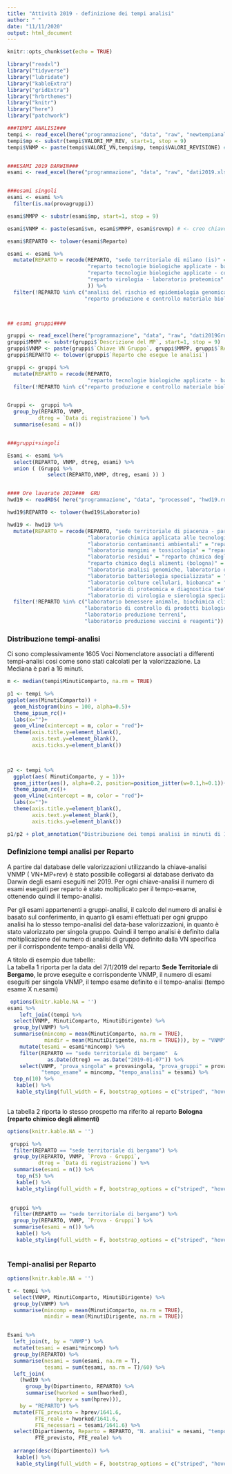 ```yaml
---
title: "Attività 2019 - definizione dei tempi analisi"
author: " "
date: "11/11/2020"
output: html_document
---
```


```r
knitr::opts_chunk$set(echo = TRUE)

library("readxl")
library("tidyverse")
library("lubridate")
library("kableExtra")
library("gridExtra")
library("hrbrthemes")
library("knitr")
library("here")
library("patchwork")

###TEMPI ANALISI###
tempi <- read_excel(here("programmazione", "data", "raw", "newtempianalisi.xlsx"))
tempi$mp <- substr(tempi$VALORI_MP_REV, start=1, stop = 9)
tempi$VNMP <- paste(tempi$VALORI_VN,tempi$mp, tempi$VALORI_REVISIONE) # <- creo una chiave univoca in tempi tempi$VNMPdup <- duplicated(tempi$VNMP)


###ESAMI 2019 DARWIN###
esami <- read_excel(here("programmazione", "data", "raw", "dati2019.xlsx"))


###esami singoli
esami <- esami %>% 
  filter(is.na(provagruppi))

esami$MMPP <- substr(esami$mp, start=1, stop = 9)

esami$VNMP <- paste(esami$vn, esami$MMPP, esami$revmp) # <- creo chiave simile a tempi$VNMP per fare collegamento tra esami e tempi

esami$REPARTO <- tolower(esami$Reparto)

esami <- esami %>% 
  mutate(REPARTO = recode(REPARTO, "sede territoriale di milano (is)" = "sede territoriale di milano", 
                          "reparto tecnologie biologiche applicate - batteriologia specializzata" = "reparto tecnologie biologiche applicate", 
                          "reparto tecnologie biologiche applicate - colture cellulari" = "reparto tecnologie biologiche applicate", 
                          "reparto virologia - laboratorio proteomica" = "reparto virologia", 
                          )) %>% 
  filter(!REPARTO %in% c("analisi del rischio ed epidemiologia genomica",
                         "reparto produzione e controllo materiale biologico"))



## esami gruppi####

gruppi <- read_excel(here("programmazione", "data", "raw", "dati2019Gruppi.xlsx"))
gruppi$MMPP <- substr(gruppi$`Descrizione del MP`, start=1, stop = 9)
gruppi$VNMP <- paste(gruppi$`Chiave VN Gruppo`, gruppi$MMPP, gruppi$`Revisione del MP`)
gruppi$REPARTO <- tolower(gruppi$`Reparto che esegue le analisi`)

gruppi <- gruppi %>% 
  mutate(REPARTO = recode(REPARTO,  
                          "reparto tecnologie biologiche applicate - batteriologia specializzata" = "reparto tecnologie biologiche applicate")) %>% 
  filter(!REPARTO %in% c("reparto produzione e controllo materiale biologico"))


Gruppi <-  gruppi %>% 
  group_by(REPARTO, VNMP, 
          dtreg = `Data di registrazione`) %>% 
  summarise(esami = n()) 


###gruppi+singoli

Esami <- esami %>% 
  select(REPARTO, VNMP, dtreg, esami) %>% 
  union ( (Gruppi %>% 
             select(REPARTO,VNMP, dtreg, esami )) )


#### Ore lavorate 2019###  GRU
hwd19 <- readRDS( here("programmazione", "data", "processed", "hwd19.rds")) # <- dati ore contratto e ore erogate per dip/rep/lab

hwd19$REPARTO <- tolower(hwd19$Laboratorio)

hwd19 <- hwd19 %>% 
  mutate(REPARTO = recode(REPARTO, "sede territoriale di piacenza - parma" = "sede territoriale di piacenza" , 
                          "laboratorio chimica applicata alle tecnologie alimentari" = "reparto chimica degli alimenti e mangimi",
                          "laboratorio contaminanti ambientali" = "reparto chimica degli alimenti e mangimi", 
                          "laboratorio mangimi e tossicologia" = "reparto chimica degli alimenti e mangimi", 
                          "laboratorio residui" = "reparto chimica degli alimenti e mangimi", 
                          "reparto chimico degli alimenti (bologna)" = "bologna (reparto chimico degli alimenti)", 
                          "laboratorio analisi genomiche, laboratorio diagnostica molecolare, ogm" = "reparto tecnologie biologiche applicate",
                          "laboratorio batteriologia specializzata" = "reparto tecnologie biologiche applicate", 
                          "laboratorio colture cellulari, biobanca" = "reparto tecnologie biologiche applicate", 
                          "laboratorio di proteomica e diagnostica tse" = "reparto virologia", 
                          "laboratorio di virologia e sierologia specializzata, microscopia elettronica" = "reparto virologia")) %>% 
  filter(!REPARTO %in% c("laboratorio benessere animale, biochimica clinica, immunologia veterinaria e stabulari",
                         "laboratorio di controllo di prodotti biologici, farmaceutici e convalida di processi produttivi", 
                         "laboratorio produzione terreni", 
                         "laboratorio produzione vaccini e reagenti"))

```

### Distribuzione tempi-analisi

Ci sono complessivamente 1605 Voci Nomenclatore associati a differenti tempi-analisi cosi come sono stati calcolati per la valorizzazione. La Mediana è pari a 16 minuti. 



```r

m <- median(tempi$MinutiComparto, na.rm = TRUE)

p1 <- tempi %>% 
ggplot(aes(MinutiComparto)) +
  geom_histogram(bins = 100, alpha=0.5)+
  theme_ipsum_rc()+
  labs(x="")+
  geom_vline(xintercept = m, color = "red")+
  theme(axis.title.y=element_blank(),
        axis.text.y=element_blank(),
        axis.ticks.y=element_blank())
  


p2 <- tempi %>% 
  ggplot(aes( MinutiComparto, y = 1))+
  geom_jitter(aes(), alpha=0.2, position=position_jitter(w=0.1,h=0.1))+
  theme_ipsum_rc()+
  geom_vline(xintercept = m, color = "red")+
  labs(x="")+
  theme(axis.title.y=element_blank(),
        axis.text.y=element_blank(),
        axis.ticks.y=element_blank())

p1/p2 + plot_annotation("Distribuzione dei tempi analisi in minuti di 1605 VN")

```

### Definizione tempi analisi per Reparto

A partire dal database delle valorizzazioni utilizzando la chiave-analisi VNMP ( VN+MP+rev)  è stato possibile collegarsi al database derivato da Darwin degli esami eseguiti nel 2019. Per ogni chiave-analisi il numero di esami eseguiti per reparto è stato moltiplicato per il tempo-esame, ottenendo quindi il tempo-analisi.

Per gli esami appartenenti a gruppi-analisi, il calcolo del numero di analisi è basato sul conferimento, in quanto gli esami effettuati per ogni gruppo analisi ha lo stesso tempo-analisi del data-base valorizzazioni, in quanto è stato valorizzato per singola gruppo. Quindi il tempo analisi è definito dalla moltiplicazione del numero di analisi di gruppo definito dalla VN specifica  per il corrispondente tempo-analisi della VN.

A titolo di esempio  due tabelle:  
La tabella 1 riporta per la data del 7/1/2019 del reparto **Sede Territoriale di Bergamo**, le prove eseguite e corrispondente VNMP, il numero di esami eseguiti per singola VNMP, il tempo esame definito e il tempo-analisi (tempo esame X n.esami)


```r


 options(knitr.kable.NA = '')
esami %>% 
    left_join((tempi %>% 
  select(VNMP, MinutiComparto, MinutiDirigente) %>% 
  group_by(VNMP) %>% 
  summarise(mincomp = mean(MinutiComparto, na.rm = TRUE), 
            mindir = mean(MinutiDirigente, na.rm = TRUE))), by = "VNMP") %>% 
    mutate(tesami = esami*mincomp) %>%
    filter(REPARTO == "sede territoriale di bergamo"  & 
             as.Date(dtreg) == as.Date("2019-01-07")) %>% 
    select(VNMP, "prova_singola" = provasingola, "prova_gruppi" = provagruppi, esami, 
           "tempo_esame" = mincomp, "tempo_analisi" = tesami) %>% 
  top_n(10) %>% 
   kable() %>% 
   kable_styling(full_width = F, bootstrap_options = c("striped", "hover", "condensed"))
 
```









La tabella 2 riporta lo stesso prospetto ma riferito al reparto **Bologna (reparto chimico degli alimenti)**

```r

options(knitr.kable.NA = '')

 gruppi %>% 
  filter(REPARTO == "sede territoriale di bergamo") %>% 
  group_by(REPARTO, VNMP, `Prova - Gruppi`,
          dtreg = `Data di registrazione`) %>% 
  summarise(esami = n()) %>% 
   top_n(5) %>% 
   kable() %>% 
   kable_styling(full_width = F, bootstrap_options = c("striped", "hover", "condensed"))
   

 gruppi %>% 
  filter(REPARTO == "sede territoriale di bergamo") %>% 
  group_by(REPARTO, VNMP, `Prova - Gruppi`) %>% 
  summarise(esami = n()) %>% 
   kable() %>% 
   kable_styling(full_width = F, bootstrap_options = c("striped", "hover", "condensed"))
 
```

### Tempi-analisi per Reparto

```r

options(knitr.kable.NA = '')

t <- tempi %>% 
  select(VNMP, MinutiComparto, MinutiDirigente) %>% 
  group_by(VNMP) %>% 
  summarise(mincomp = mean(MinutiComparto, na.rm = TRUE), 
            mindir = mean(MinutiDirigente, na.rm = TRUE)) 


Esami %>% 
  left_join(t, by = "VNMP") %>% 
  mutate(tesami = esami*mincomp) %>% 
  group_by(REPARTO) %>% 
  summarise(nesami = sum(esami, na.rm = T),
            tesami = sum(tesami, na.rm = T)/60) %>% 
  left_join(
    (hwd19 %>% 
      group_by(Dipartimento, REPARTO) %>% 
      summarise(hworked = sum(hworked), 
                hprev = sum(hprev))),
    by = "REPARTO") %>% 
  mutate(FTE_previsto = hprev/1641.6, 
         FTE_reale = hworked/1641.6, 
         FTE_necessari = tesami/1641.6) %>% 
  select(Dipartimento, Reparto = REPARTO, "N. analisi" = nesami, "tempo analisi (min)" = tesami, "ore lavorate"= hworked, "ore disponibili" = hprev,
         FTE_previsto, FTE_reale) %>% 
  
  arrange(desc(Dipartimento)) %>% 
   kable() %>% 
   kable_styling(full_width = F, bootstrap_options = c("striped", "hover", "condensed"))


```




  

